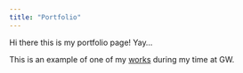 ```yaml
---
title: "Portfolio"
---
```


Hi there this is my portfolio page! Yay...

This is an example of one of my [works](https://www.linkedin.com) during my time at GW.
